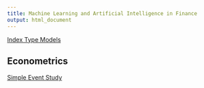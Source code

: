 ```yaml
---
title: Machine Learning and Artificial Intelligence in Finance
output: html_document
---
```


[Index Type Models](https://financial-education.github.io/ML_Index_Models/)


## Econometrics

[Simple Event Study](https://financial-education.github.io/simple_event_study/)
